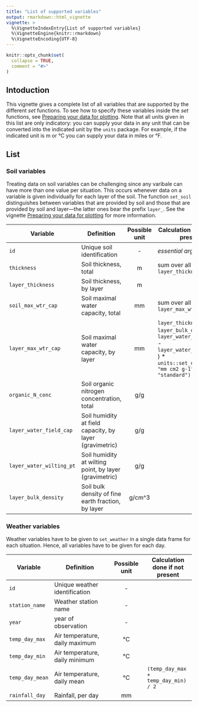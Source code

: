 ```yaml
---
title: "List of supported variables"
output: rmarkdown::html_vignette
vignette: >
  %\VignetteIndexEntry{List of supported variables}
  %\VignetteEngine{knitr::rmarkdown}
  %\VignetteEncoding{UTF-8}
---
```


```r
knitr::opts_chunk$set(
  collapse = TRUE,
  comment = "#>"
)
```

## Intoduction
This vignette gives a complete list of all variables that are supported by the different *set* functions. To see how to specify these variables inside the *set* functions, see [Preparing your data for plotting](set_data.html). Note that all units given in this list are only indicatory: you can supply your data in any unit that can be converted into the indicated unit by the `units` package. For example, if the indicated unit is m or °C you can supply your data in miles or °F.

## List
<style>
td {
  font-size: 100%
}</style>

<!-- To translate the french 'par' (eg. par jour, par couche) into English, we adapted the following convention (we discussed this point with Marie): We use 'per' if we define a time frame (eg. per day, per week); we use 'by' in all other cases (eg. by layer). -->
### Soil variables
Treating data on soil variables can be challenging since any varibale can have more than one value per situation. This occurs whenever data on a variable is given individually for each layer of the soil. The function `set_soil` distinguishes between variables that are provided by soil and those that are provided by soil and layer---the latter ones bear the prefix `layer_`. See the vignette  [Preparing your data for plotting](set_data.html) for more information.

|Variable|Definition|Possible unit|Calculation done if not present|
|---|-----|:-:|----|
|`id`| Unique soil identification|-|*essential argument*|
|`thickness`| Soil thickness, total|m|sum over all layers of `layer_thickness`|
|`layer_thickness`| Soil thickness, by layer|m||
|`soil_max_wtr_cap`| Soil maximal water capacity, total|mm|sum over all layers of `layer_max_wtr_cap`|
|`layer_max_wtr_cap`| Soil maximal water capacity, by layer|mm|`layer_thickness` * `layer_bulk_density` * ( `layer_water_field_cap` - `layer_water_wilting_pt` ) * `units::set_units(0.1, "mm cm2 g-1", mode = "standard")`|
|`organic_N_conc`| Soil organic nitrogen concentration, total|g/g||
|`layer_water_field_cap`| Soil humidity at field capacity, by layer (gravimetric)|g/g||
|`layer_water_wilting_pt`| Soil humidity at wilting point, by layer (gravimetric)|g/g||
|`layer_bulk_density`| Soil bulk density of fine earth fraction, by layer|g/cm^3||



### Weather variables
Weather variables have to be given to `set_weather` in a single data frame for each situation. Hence, all variables have to be given for each day.

|Variable|Definition|Possible unit|Calculation done if not present|
|---|-----|:-:|----|
|`id`| Unique weather identification|-||
|`station_name`| Weather station name|-||
|`year`|year of observation|-||
|`temp_day_max`| Air temperature, daily maximum|°C||
|`temp_day_min`| Air temperature, daily minimum|°C||
|`temp_day_mean`| Air temperature, daily mean|°C|`(temp_day_max + temp_day_min) / 2`|
|`rainfall_day`| Rainfall, per day|mm||
